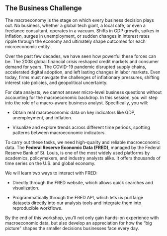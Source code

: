 ## The Business Challenge

The macroeconomy is the stage on which every business decision plays out. No business, whether a global tech giant, a local café, or even a freelance consultant, operates in a vacuum. Shifts in GDP growth, spikes in inflation, surges in unemployment, or sudden changes in interest rates ripple through the economy and ultimately shape outcomes for each microeconomic entity.

Over the past few decades, we have seen how powerful these forces can be. The 2008 global financial crisis reshaped credit markets and consumer demand for years. The COVID-19 pandemic disrupted supply chains, accelerated digital adoption, and left lasting changes in labor markets. Even today, firms must navigate the challenges of inflationary pressures, shifting interest rate policies, and geopolitical uncertainty.

For data analysts, we cannot answer micro-level business questions without accounting for the macroeconomic backdrop. In this session, you will step into the role of a macro-aware business analyst. Specifically, you will:

- Obtain real macroeconomic data on key indicators like GDP, unemployment, and inflation.

- Visualize and explore trends across different time periods, spotting patterns between macroeconomic indicators.

To carry out these tasks, we need high-quality and reliable macroeconomic data. The **Federal Reserve Economic Data (FRED)**, managed by the Federal Reserve Bank of St. Louis, is one of the most widely used platforms by academics, policymakers, and industry analysts alike. It offers thousands of time series on the U.S. and global economy.

We will learn two ways to interact with FRED:

- Directly through the FRED website, which allows quick searches and visualization.

- Programmatically through the FRED API, which lets us pull large datasets directly into our analysis tools and integrate them into reproducible workflows.

By the end of this workshop, you’ll not only gain hands-on experience with macroeconomic data, but also develop an appreciation for how the “big picture” shapes the smaller decisions businesses face every day.

